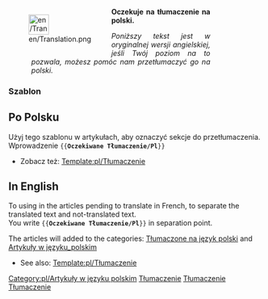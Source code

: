 <noinclude>

</noinclude><div style="width: 400px; margin: .5cm 0; clear: left"><div style="float: left">[[File:en/Translation.png|40px|left]]</div>
<div class="plainlinks" style="margin-left: 1.2cm; text-align: justify"><p style="border-bottom: 1px solid #8888aa">'''Oczekuje na tłumaczenie na polski.'''</p>
<p style="font-size: 90%">''Poniższy tekst jest w oryginalnej wersji angielskiej, jeśli Twój poziom na to pozwala, możesz pomóc nam przetłumaczyć go na polski.''</p></div></div>
<includeonly>{{{1|[[Category:pl/Tłumaczone na język polski]]}}}[[Category:pl/Artykuły w języku polskim]]</includeonly><noinclude>

===Szablon===

==Po Polsku==
Użyj tego szablonu w artykułach, aby oznaczyć sekcje do przetłumaczenia.<br/>
Wprowadzenie <code><nowiki>{{</nowiki>'''Oczekiwane Tłumaczenie/Pl'''<nowiki>}}</nowiki></code>

* Zobacz też: [[Template:pl/Tłumaczenie]]

==In English==
To using in the articles pending to translate in French, to separate the translated text and not-translated text.<br/>
You write <code><nowiki>{{</nowiki>'''Oczekiwane Tłumaczenie/Pl'''<nowiki>}}</nowiki></code> in separation point.

The articles will added to the categories: [[:Category:pl/Tłumaczone na język polski|Tłumaczone na język polski]] and [[:Category:pl/Artykuły w języku polskim|Artykuły w języku_polskim]]

* See also: [[Template:pl/Tłumaczenie]]

[[Category:pl/Szablony|Tłumaczenie]]
[[Category:pl/InfoBox|Tłumaczenie]]
[[Category:pl/Tłumaczenie|Tłumaczenie]]
</noinclude>